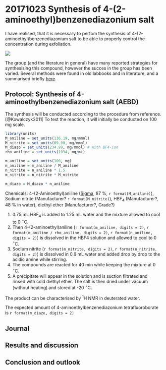 # 20171023 Synthesis of 4-(2-aminoethyl)benzenediazonium salt {#j20171023}

I have realised, that it is necessary to perfom the synthesis of 4-(2-aminoethyl)benzenediazonium salt to be able to properly control the concentration during exfoliation.

![](figs/AEBD.png)

The group (and the literature in general) have many reported strategies for synthesising this compound, however the succes in the group has been varied. Several methods were found in old labbooks and in literature, and a summarised briefly [here](misc/AEBD_procedure/AEBD_procedure.html).

## Protocol: Synthesis of 4-aminoethylbenzenediazonium salt (AEBD)

The synthesis will be conducted according to the procedure from reference.[@Kowalczyk2011] To test the reaction, it will initially be conducted on 100 mg scale. 

```r
library(units)
M_aniline = set_units(136.19, mg/mmol)
M_nitrite = set_units(69.00, mg/mmol)
M_diazo = set_units(234.99, mg/mmol) # With BF4-ion
rho_aniline = set_units(1034, mg/mL)

m_aniline = set_units(100, mg)
n_aniline = m_aniline / M_aniline
n_nitrite = n_aniline * 1.5
m_nitrite = n_nitrite * M_nitrite

m_diazo = M_diazo * n_aniline
```

Chemicals: 4-(2-Aminoethyl)aniline ([Sigma](http://www.sigmaaldrich.com/catalog/product/aldrich/123056?lang=en&region=DK), 97 %, `r format(M_aniline)`), Sodium nitrite (Manufacturer? `r format(M_nitrite)`), HBF~4~ (Manufacturer?, 48 % in water), diethyl ether (Manufacturer?, Grade?)

1. 0.75 mL HBF~4~ is added to 1.25 mL water and the mixture allowed to cool to 0 $^{\circ}$C.
2. Then 4-(2-aminoethyl)aniline (`r format(m_aniline, digits = 2)`, `r format(m_aniline / rho_aniline, digits = 2)`, `r format(n_aniline, digits = 2)`) is dissolved in the HBF4 solution and allowed to cool to 0 $^{\circ}$C.
3. Sodium nitrite (`r format(m_nitrite, digits = 2)`, `r format(n_nitrite, digits = 2)`) is dissolved in 0.6 mL water and added drop by drop to the acidic amine while stirring.
4. The compounds are reacted for 40 min while keeping the mixture at 0 $^{\circ}$C.
5. A precipitate will appear in the solution and is suction filtrated and rinsed with cold diethyl ether. The salt is then dried under vacuum (without heating) and stored at -20 $^{\circ}$C.

The product can be characterised by ^1^H NMR in deuterated water.

The expected amount of 4-aminoethylbenzenediazonium tetrafluoroborate is `r format(m_diazo, digits = 2)`

## Journal

## Results and discussion

## Conclusion and outlook
